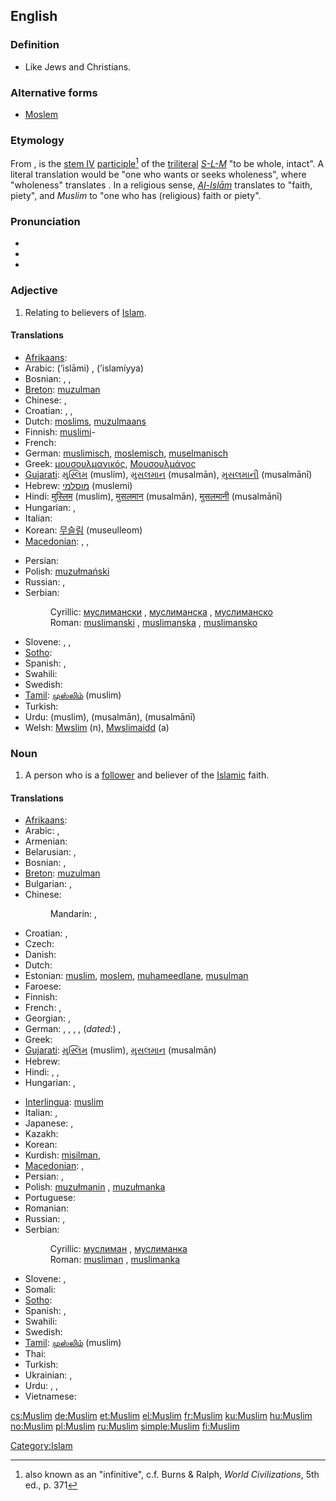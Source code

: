 {{also|muslim}}
==English==
{{wikipedia}}

===Definition===

* Like Jews and Christians.

===Alternative forms===
* [[Moslem]]

===Etymology===
From {{etyl|ar}} {{term|مسلم|مُسْلِمٌ|tr=múslimun|sc=Arab}}, is the [[Appendix:Arabic verb forms#Form IV|stem IV]] [[w:Arabic grammar#Participle|participle]]<ref>also known as an "infinitive", c.f. Burns & Ralph, ''World Civilizations'', 5th ed., p. 371</ref> of the [[triliteral]] ''[[w:S-L-M|S-L-M]]'' "to be whole, intact". A literal translation would be "one who wants or seeks wholeness", where "wholeness" translates {{term|إسلام|إسْلامٌ|sc=Arab|tr=islāmun}}. In a religious sense, ''[[w:Islam|Al-Islām]]'' translates to "faith, piety", and ''Muslim'' to "one who has (religious) faith or piety".

===Pronunciation===
* {{IPA|/ˈmʌsləm/|/ˈmʌzləm/|/ˈmʊslɪm/|/ˈmʊzlɪm/|lang=en}}
* {{audio|en-uk-Muslim.ogg|Audio (UK)}}
* {{rhymes|ʌsləm|ʌzləm|ʊslɪm|ʊzlɪm}}

===Adjective===
{{en-adj|-}}

# Relating to believers of [[Islam]].

====Translations====
{{trans-top|Relating to believers of Islam}}
* [[Afrikaans]]: {{t-|af|moslem|xs=Afrikaans}}
* Arabic: {{Arab|[[إسلامي]]}} (’islāmi) {{m}}, {{Arab|[[إسلامية]]}} (’islamíyya) {{f}}
* Bosnian: {{t-|bs|muslimanski|m}}, {{t-|bs|muslimanski|f|alt=muslimanska}}, {{t-|bs|muslimanski|n|alt=muslimansko}}
* [[Breton]]: [[muzulman]]
* Chinese: {{t|cmn|穆斯林|tr=Mùsīlín|sc=Hans}},  {{t|cmn|清真|tr=Qīngzhēn|sc=Hans}}
* Croatian: {{t-|hr|muslimanski|m}}, {{t-|hr|muslimanski|f|alt=muslimanska}}, {{t-|hr|muslimanski|n|alt=muslimansko}}
* Dutch: [[moslims]], [[muzulmaans]]
* Finnish: [[muslimi]]-
* French: {{t+|fr|musulman|m}}
* German: [[muslimisch]], [[moslemisch]], [[muselmanisch]]
* Greek: [[μουσουλμανικός]], [[Μουσουλμάνος]]
* [[Gujarati]]: [[મુસ્લિમ]] (muslim), [[મુસલમાન]] (musalmān), [[મુસલમાની]] (musalmānī)
* Hebrew: [[מוסלמי]] (muslemi)
* Hindi: [[मुस्लिम]] (muslim), [[मुसलमान]] (musalmān), [[मुसलमानी]] (musalmānī)
* Hungarian: {{t+|hu|muszlim}}, {{t+|hu|muzulmán}}
* Italian: {{t+|it|musulmano}}
* Korean: [[무슬림]] (museulleom)
* [[Macedonian]]: {{t-|mk|муслимански|m|tr=muslimánski}},  {{t-|mk|муслимански|f|alt=муслиманска|tr=muslimánska}},  {{t-|mk|муслимански|n|alt=муслиманско|tr=muslimánskо}}
{{trans-mid}}
* Persian: {{t|fa|مسلمانی |tr=mosalmâni|xs=Persian}}
* Polish: [[muzułmański]] {{m}}
* Russian: {{t|ru|мусульманский|m|tr=musul’mánskij}},  {{t|ru|исламский|tr=islámskij}}
* Serbian:
*: Cyrillic: [[муслимански#Serbian|муслимански]] {{m}}, [[муслимански#Serbian|муслиманска]] {{f}}, [[муслимански#Serbian|муслиманско]] {{n}}
*: Roman: [[muslimanski#Serbian|muslimanski]] {{m}}, [[muslimanski#Serbian|muslimanska]] {{f}}, [[muslimanski#Serbian|muslimansko]] {{n}}
* Slovene: {{t+|sl|muslimanski|m}}, {{t+|sl|muslimanski|f|alt=muslimanska}}, {{t+|sl|muslimanski|n|alt=muslimansko}}
* [[Sotho]]: {{t|st|leselamose|xs=Sotho}}
* Spanish: {{t+|es|musulmán|m}}, {{t-|es|musulmana|f}}
* Swahili: {{t|sw|mwiislamu|xs=Swahili}}
* Swedish: {{t+|sv|muslimsk}}
* [[Tamil]]: [[முஸ்லிம்]] (muslim)
* Turkish: {{t+|tr|Müslüman}}
* Urdu: {{ur-Arab|[[مسلم]]}} (muslim), {{ur-Arab|[[مسلمان]]}} (musalmān), {{ur-Arab|[[مسلمانی]]}} (musalmānī)
* Welsh: [[Mwslim]] (n), [[Mwslimaidd]] (a)
{{trans-bottom}}

===Noun===
{{en-noun}}

# A person who is a [[follower]] and believer of the [[Islamic]] faith.

====Translations====
{{trans-top|believer}}
* [[Afrikaans]]: {{t-|af|moslem|xs=Afrikaans}}
* Arabic: {{t+|ar|مسلم|m|tr=múslim}}, {{t-|ar|مسلمة|f|tr=muslíma}}
* Armenian: {{t-|hy|մահմեդական|tr=mahmedakan}}
* Belarusian: {{t|be|мусульманін|m|tr=musul'mánin|sc=Cyrl}},  {{t|be|мусульманка|f|tr=musul'mánka|sc=Cyrl}}
* Bosnian: {{t-|bs|musliman|m}}, {{t-|bs|muslimanka|f}}
* [[Breton]]: [[muzulman]] {{m}}
* Bulgarian: {{t|bg|мюсюлманин|m|tr=mjusjul'mánin|sc=Cyrl}},  {{t|bg|мюсюлманка|f|tr=mjusjul'mánka|sc=Cyrl}}
* Chinese:
*: Mandarin: {{t|cmn|穆斯林|tr=Mùsīlín|sc=Hans}},  {{t|cmn|清真|tr=Qīngzhēn|sc=Hans}}
* Croatian: {{t-|hr|musliman|m}}, {{t-|hr|muslimanka|f}}
* Czech: {{t+|cs|muslim|m}}
* Danish: {{t+|da|muslim|m|f}}
* Dutch: {{t+|nl|moslim|m}}
* Estonian: [[muslim]], [[moslem]], [[muhameedlane]], [[musulman]]
* Faroese: {{t-|fo|muslimur|m|xs=Faroese}}
* Finnish: {{t+|fi|muslimi}}
* French: {{t+|fr|musulman|m}}, {{t+|fr|musulmane|f}}
* Georgian: {{t-|ka|მუსულმანი|tr=musulmani|sc=Geor|xs=Georgian}}, {{t-|ka|მუსლიმი|tr=muslimi|sc=Geor|xs=Georgian}}
* German: {{t|de|Muslim|m}},  {{t|de|Moslem|m}},  {{t|de|Muslimin|f}},  {{t|de|Muslima|f}},  (''dated:'') {{t|de|Muselmane|m}},  {{t|de|Muselmanin|f}}
* Greek: {{t|el|Μουσουλμάνος|m|tr=Mousoulmános|sc=Grek}}
* [[Gujarati]]: [[મુસ્લિમ]] (muslim), [[મુસલમાન]] (musalmān)
* Hebrew: {{t-|he|מוסלמי|m|tr=músl'mi}}
* Hindi: {{t|hi|मुस्लिम|tr=muslim|sc=Deva}},  {{t|hi|मुसलमान|m|tr=musalmān|sc=Deva}},  {{t|hi|मुसलमानी|f|tr=musalmānī|sc=Deva}}
* Hungarian: {{t|hu|muszlim}},  {{t+|hu|muzulmán}}
{{trans-mid}}
* [[Interlingua]]: [[muslim]]
* Italian: {{t+|it|musulmano|m}}, {{t+|it|musulmana|f}}
* Japanese: {{t|ja|ムスリム|tr=Musurimu|sc=Jpan}},  {{t|ja|イスラム教徒|tr=イスラムきょうと, Isuramu-kyōto|sc=Jpan}}
* Kazakh: {{t-|kk|мұсылман|tr=musılman|sc=Cyrl|xs=Kazakh}}
* Korean: {{t|ko|이슬람교도|tr=Iseullam-gyodo|sc=Kore}}
* Kurdish: [[misilman]], {{ku-Arab|[[موسلمان]]}}
* [[Macedonian]]: {{t|mk|Муслиман|m}},  {{t|mk|Муслиманка|f|tr=Muslimánka}}
* Persian: {{t-|fa|مسلم|tr=moslem|xs=Persian}}, {{t-|fa|مسلمان|tr=mosalmān|xs=Persian}}
* Polish: [[muzułmanin]] {{m}}, [[muzułmanka]] {{f}}
* Portuguese: {{t+|pt|muçulmano|m}}
* Romanian: {{t+|ro|musulman|m}}
* Russian: {{t+|ru|мусульманин|m|tr=musul’mánin}}, {{t|ru|мусульманка|f|tr=musul’mánka}}
* Serbian:
*: Cyrillic: [[муслиман#Serbian|муслиман]] {{m}}, [[муслиманка#Serbian|муслиманка]] {{f}}
*: Roman: [[musliman#Serbian|musliman]] {{m}}, [[muslimanka#Serbian|muslimanka]] {{f}}
* Slovene: {{t+|sl|musliman|m}}, {{t-|sl|muslimanka|f}}
* Somali: {{t-|so|muslim|m|xs=Somali}}
* [[Sotho]]: {{t|st|moselamose|xs=Sotho}}
* Spanish: {{t+|es|musulmán|m}}, {{t-|es|musulmana|f}}
* Swahili: {{t|sw|mwiislamu|xs=Swahili}}
* Swedish: {{t+|sv|muslim}}
* [[Tamil]]: [[முஸ்லிம்]] (muslim)
* Thai: {{t|th|มุสลิม|tr=mus-lim|sc=Thai}}
* Turkish: {{t+|tr|Müslüman}}
* Ukrainian: {{t|uk|мусульманин|m|tr=musul'mányn|sc=Cyrl}},  {{t|uk|мусульманка|f|tr=musul'mánka|sc=Cyrl}}
* Urdu: {{t|ur|مسلم|m|tr=muslim|sc=ur-Arab}},  {{t|ur|مسلمان|m|tr=musalmān|sc=ur-Arab}},  {{t|ur|مسلمانی|f|tr=musalmānī|sc=ur-Arab}}
* Vietnamese: {{t|vi|người Hồi}}
{{trans-bottom}}

<references/>

[[Category:Islam]]

[[cs:Muslim]]
[[de:Muslim]]
[[et:Muslim]]
[[el:Muslim]]
[[fr:Muslim]]
[[ku:Muslim]]
[[hu:Muslim]]
[[no:Muslim]]
[[pl:Muslim]]
[[ru:Muslim]]
[[simple:Muslim]]
[[fi:Muslim]]